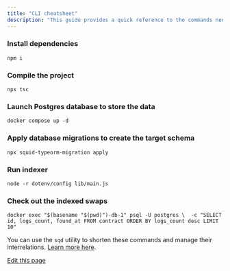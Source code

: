 ```yaml
---
title: "CLI cheatsheet"
description: "This guide provides a quick reference to the commands needed to launch the squid and manage the database."
---
```


### Install dependencies[​](#install-dependencies "Direct link to Install dependencies")

```
npm i
```

### Compile the project[​](#compile-the-project "Direct link to Compile the project")

```
npx tsc
```

### Launch Postgres database to store the data[​](#launch-postgres-database-to-store-the-data "Direct link to Launch Postgres database to store the data")

```
docker compose up -d
```

### Apply database migrations to create the target schema[​](#apply-database-migrations-to-create-the-target-schema "Direct link to Apply database migrations to create the target schema")

```
npx squid-typeorm-migration apply
```

### Run indexer[​](#run-indexer "Direct link to Run indexer")

```
node -r dotenv/config lib/main.js
```

### Check out the indexed swaps[​](#check-out-the-indexed-swaps "Direct link to Check out the indexed swaps")

```
docker exec "$(basename "$(pwd)")-db-1" psql -U postgres \  -c "SELECT id, logs_count, found_at FROM contract ORDER BY logs_count desc LIMIT 10"
```

You can use the `sqd` utility to shorten these commands and manage their interrelations. [Learn more here](/squid-cli/commands-json/).

[Edit this page](https://github.com/subsquid/docs/edit/master/docs/tron-indexing/cli-cheatsheet.mdx)
